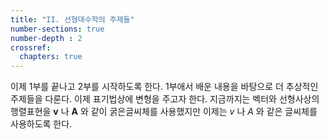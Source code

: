 ```yaml
---
title: "II. 선형대수학의 주제들"
number-sections: true
number-depth : 2
crossref:
  chapters: true
---
```


이제 1부를 끝나고 2부를 시작하도록 한다. 1부애서 배운 내용을 바탕으로 더 추상적인 주제들을 다룬다. 이제 표기법상에 변형을 주고자 한다. 지금까지는 벡터와 선형사상의 행렬표현을 $\boldsymbol{v}$ 나 $\boldsymbol{A}$ 와 같이 굵은글씨체를 사용했지만 이제는 $v$ 나 $A$ 와 같은 글씨체를 사용하도록 한다. 